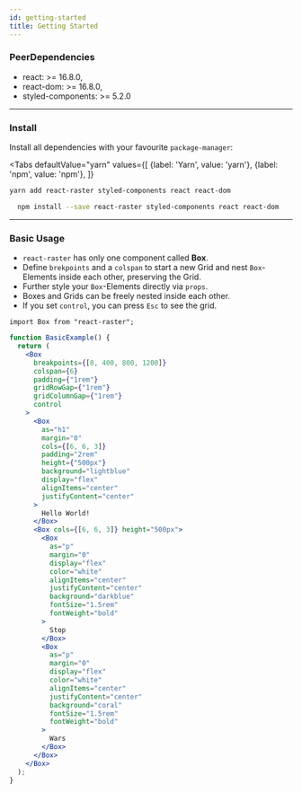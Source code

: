 ```yaml
---
id: getting-started
title: Getting Started
---
```


### PeerDependencies

- react: >= 16.8.0,
- react-dom: >= 16.8.0,
- styled-components: >= 5.2.0

---

### Install

Install all dependencies with your favourite `package-manager`:


<Tabs
  defaultValue="yarn"
  values={[
    {label: 'Yarn', value: 'yarn'},
    {label: 'npm', value: 'npm'},
  ]}
>
<TabItem value="yarn">

```bash
yarn add react-raster styled-components react react-dom
```

</TabItem>
<TabItem value="npm">

```bash
  npm install --save react-raster styled-components react react-dom
```

</TabItem>
</Tabs>

---

### Basic Usage

- `react-raster` has only one component called **Box**.
- Define `brekpoints` and a `colspan` to start a new Grid and nest `Box`-Elements inside each other, preserving the Grid.
- Further style your `Box`-Elements directly via `props`.
- Boxes and Grids can be freely nested inside each other.
- If you set `control`, you can press `Esc` to see the grid.

```tsx
import Box from "react-raster";
```

```jsx live
function BasicExample() {
  return (
    <Box
      breakpoints={[0, 400, 800, 1200]}
      colspan={6}
      padding={"1rem"}
      gridRowGap={"1rem"}
      gridColumnGap={"1rem"}
      control
    >
      <Box
        as="h1"
        margin="0"
        cols={[6, 6, 3]}
        padding="2rem"
        height={"500px"}
        background="lightblue"
        display="flex"
        alignItems="center"
        justifyContent="center"
      >
        Hello World!
      </Box>
      <Box cols={[6, 6, 3]} height="500px">
        <Box
          as="p"
          margin="0"
          display="flex"
          color="white"
          alignItems="center"
          justifyContent="center"
          background="darkblue"
          fontSize="1.5rem"
          fontWeight="bold"
        >
          Stop
        </Box>
        <Box
          as="p"
          margin="0"
          display="flex"
          color="white"
          alignItems="center"
          justifyContent="center"
          background="coral"
          fontSize="1.5rem"
          fontWeight="bold"
        >
          Wars
        </Box>
      </Box>
    </Box>
  );
}
```
